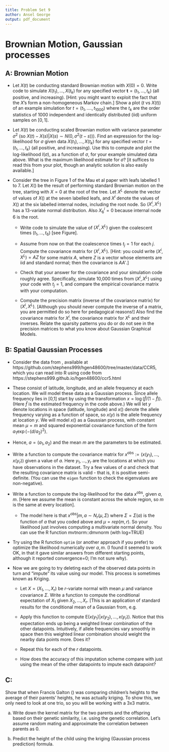 ```yaml
---
title: Problem Set 9
author: Ansel George
output: pdf_document
---
```


# Brownian Motion, Gaussian processes


## A: Brownian Motion

* Let $X(t)$ be conducting standard Brownian motion with $X(0)=0$. Write code
  to simulate $X(t_1),\hdots,X(t_k)$ for any specified vector
  $\textbf{t}=(t_1,\hdots,t_k)$ (all positive, and increasing). [Hint: you
  might want to exploit the fact that the $X$'s form a non-homogeneous Markov
  chain.] Show a plot ($t$ vs $X(t)$) of an example simulation for
  $t=(t_1,\hdots.,t_{1000})$ where the $t_k$ are the order statistics of $1000$
  independent and identically distributed (iid) uniform samples on $[0,1]$.

* Let $X(t)$ be conducting scaled Brownian motion with variance parameter
  $\sigma^2$ (so $X(t)-X(s) | X(s) \sim N(0,\sigma^2 (t-s))$). Find an
  expression for the log-likelihood for $\sigma$ given data
  $X(t_1),\hdots,X(t_k)$ for any specified vector $t=(t_1,\hdots,t_k)$ (all
  positive, and increasing). Use this to compute and plot the log-likelihood
  $l(\sigma)$, as a function of $\sigma$, for your example simulated data
  above. What is the maximum likelihood estimate for $\sigma$? [it suffices to
  read this from your plot, though an analytic solution is also easily
  available.]

* Consider the tree in Figure 1 of the Mau et al paper
  \url{http://www.ncbi.nlm.nih.gov/pubmed/11318142} with leafs labelled 1 to 7.
  Let $X()$ be the result of performing standard Brownian motion on the tree,
  starting with $X=0$ at the root of the tree. Let $X^L$ denote the vector of
  values of $X()$ at the seven labelled leafs, and $X^i$ denote the values of
  $X()$ at the six labelled internal nodes, including the root node. So $(X^i,
  X^L)$ has a 13-variate normal distribution. Also $X^i_6=0$ because internal
  node 6 is the root.

  * Write code to simulate the value of $(X^i,X^L)$ given the coalescent times
    $(t_1,\dots,t_6)$ [see Figure].

  * Assume from now on that the coalescence times $t_j=1$ for each $j$.
    Compute the covariance matrix for $(X^i,X^L)$. [Hint: you could write
    $(X^i,X^L)=AZ$ for some matrix $A$, where $Z$ is a vector whose elements
    are iid and standard normal; then the covariance is $AA'$.]

  * Check that your answer for the covariance and your simulation code roughly
    agree. Specifically, simulate 10,000 times from $(X^i,X^L)$ using your code
    with $t_j=1$, and compare the empirical covariance matrix with your
    computation.

  * Compute the precision matrix (inverse of the covariance matrix) for
    $(X^i,X^L)$. [Although you should never compute the inverse of a matrix,
    you are permitted do so here for pedagogical reasons!] Also find the
    covariance matrix for $X^i$, the covariance matrix for $X^L$ and their
    inverses. Relate the sparsity patterns you do or do not see in the
    precision matrices to what you know about Gaussian Graphical Models.


## B: Spatial Gaussian Processes

* Consider the data from
  \url{http://journals.plos.org/plosbiology/article?id=10.1371/journal.pbio.0030339},
  available at https://github.com/stephens999/hgen48600/tree/master/data/CCR5,
  which you can read into R using code from
  https://stephens999.github.io/hgen48600/ccr5.html

* These consist of latitude, longitude, and an allele frequency at each
  location. We will model these data as a Gaussian process. Since allele
  frequency lies in [0,1] start by using the transformation
  $x=\log(\hat{f}/(1-\hat{f}))$. (Here $\hat{f}$ is the estimated frequency in
  the code above.) We will let $y$ denote locations in space (latitude,
  longitude) and $x()$ denote the allele frequency varying as a function of
  space, so $x(y)$ is the allele frequency at location $y$. We will model $x()$
  as a Gaussian process, with constant mean $\mu=m$ and squared exponential
  covariance function of the form $a_1 \exp(-(d/a_2)^2)$.

* Hence, $a=(a_1,a_2)$ and the mean $m$ are the parameters to be estimated.

* Write a function to compute the covariance matrix for
  $x^{\text{obs}}:=(x(y_1),\hdots,x(y_r))$ given a value of $a$. Here
  $y_1,\dots,y_r$ are the locations at which you have observations in the
  dataset. Try a few values of $a$ and check that the resulting covariance
  matrix is valid - that is, it is positive semi-definite. (You can use the
  `eigen` function to check the eigenvalues are non-negative).

* Write a function to compute the log-likelihood for the data $x^\text{obs}$,
  given $a,m$. [Here we assume the mean is constant across the whole region, so
  $m$ is the same at every location].

  * The model here is that $x^{\text{obs}} | m, a \sim N_r(\mu, \Sigma)$ where
    $\Sigma=\Sigma(a)$ is the function of $a$ that you coded above and
    $\mu=rep(m,r)$. So your likelihood just involves computing a multivariate
    normal density. You can use the R function mvtnorm::dmvnorm (with log=TRUE)

* Try using the R function `optim` (or another approach if you prefer) to
  optimize the likelihood numerically over $a,m$. (I found it seemed to work
  OK, in that it gave similar answers from different starting points, although
  it reported convergence=0; I'm not sure why).

* Now we are going to try deleting each of the observed data points in turn and
  "impute" its value using our model. This process is sometimes known as
  Kriging.

  * Let $X=(X_1,\dots,X_r)$ be $r$-variate normal with mean $\mu$ and variance
    covariance $\Sigma$. Write a function to compute the conditional
    expectation of $X_1$ given $X_2,\dots,X_r$. [This is an application of
    standard results for the conditional mean of a Gaussian from, e.g.
    \url{https://en.wikipedia.org/wiki/Multivariate_normal_distribution#Conditional_distributions]}

  * Apply this function to compute $\text{E}(x(y_1) | x(y_2),...,x(y_r))$.
    Notice that this expectation ends up being a weighted linear combination of
    the other datapoints. Intuitively, if allele frequencies vary smoothly in
    space then this weighted linear combination should weight the nearby data
    points more. Does it?

  * Repeat this for each of the $r$ datapoints.

  * How does the accuracy of this imputation scheme compare with just using the
    mean of the other datapoints to impute each datapoint?

## C:
Show that when Francis Galton
(\url{https://en.wikipedia.org/wiki/Francis_Galton}) was comparing children’s
heights to the average of their parents’ heights, he was actually kriging. To
show this, we only need to look at one trio, so you will be working with a 3x3
matrix.

a) Write down the kernel matrix for the two parents and the offspring based on
   their genetic similarity, i.e. using the genetic correlation. Let’s assume
   random mating and approximate the correlation between parents as 0.

b) Predict the height of the child using the kriging (Gaussian process
   prediction) formula.
